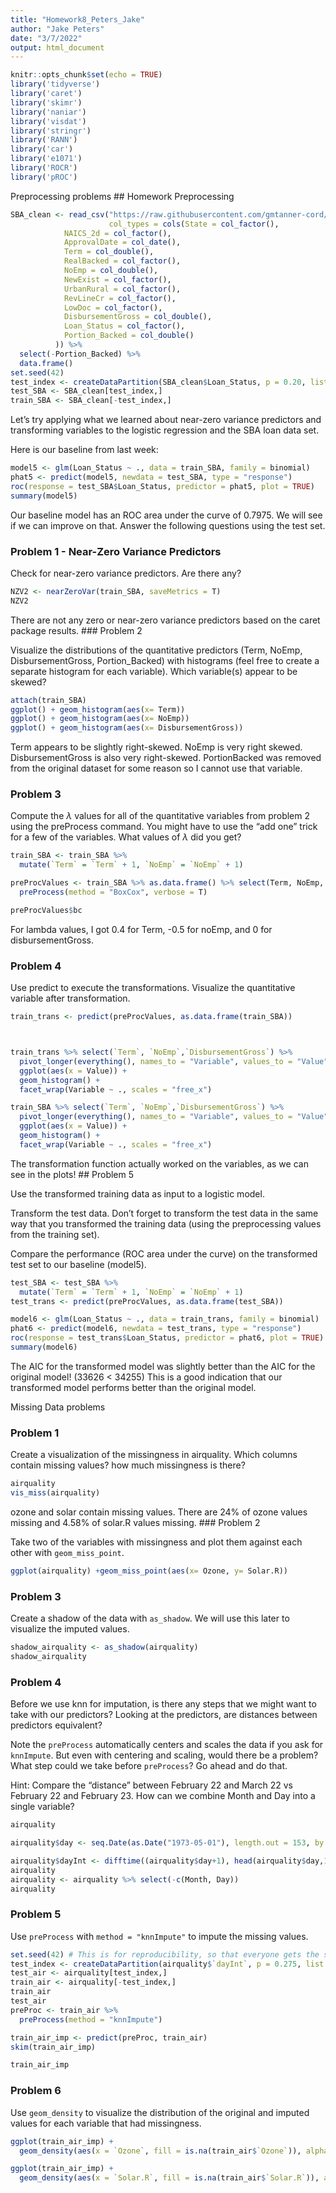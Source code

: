 ---
title: "Homework8_Peters_Jake"
author: "Jake Peters"
date: "3/7/2022"
output: html_document
---
```{r setup, include=FALSE}
knitr::opts_chunk$set(echo = TRUE)
library('tidyverse')
library('caret')
library('skimr')
library('naniar')
library('visdat')
library('stringr')
library('RANN')
library('car')
library('e1071')
library('ROCR')
library('pROC')
```

Preprocessing problems
## Homework Preprocessing

```{r}
SBA_clean <- read_csv("https://raw.githubusercontent.com/gmtanner-cord/DATA318/master/Original%20Data/SBA_clean.csv",
                      col_types = cols(State = col_factor(),
            NAICS_2d = col_factor(),
            ApprovalDate = col_date(),
            Term = col_double(),
            RealBacked = col_factor(),
            NoEmp = col_double(),
            NewExist = col_factor(),
            UrbanRural = col_factor(),
            RevLineCr = col_factor(),
            LowDoc = col_factor(),
            DisbursementGross = col_double(),
            Loan_Status = col_factor(),
            Portion_Backed = col_double()
          )) %>%
  select(-Portion_Backed) %>%
  data.frame()
set.seed(42)
test_index <- createDataPartition(SBA_clean$Loan_Status, p = 0.20, list = FALSE)
test_SBA <- SBA_clean[test_index,]
train_SBA <- SBA_clean[-test_index,]
```

Let's try applying what we learned about near-zero variance predictors and transforming variables to the logistic regression and the SBA loan data set.

Here is our baseline from last week:

```{r}
model5 <- glm(Loan_Status ~ ., data = train_SBA, family = binomial)
phat5 <- predict(model5, newdata = test_SBA, type = "response")
roc(response = test_SBA$Loan_Status, predictor = phat5, plot = TRUE)
summary(model5)
```

Our baseline model has an ROC area under the curve of 0.7975. We will see if we can improve on that. Answer the following questions using the test set.

### Problem 1 - Near-Zero Variance Predictors

Check for near-zero variance predictors. Are there any?

```{r}
NZV2 <- nearZeroVar(train_SBA, saveMetrics = T)
NZV2

```
There are not any zero or near-zero variance predictors based on the caret package results.
### Problem 2

Visualize the distributions of the quantitative predictors (Term, NoEmp, DisbursementGross, Portion_Backed) with histograms (feel free to create a separate histogram for each variable). Which variable(s) appear to be skewed?

```{r}
attach(train_SBA)
ggplot() + geom_histogram(aes(x= Term))
ggplot() + geom_histogram(aes(x= NoEmp))
ggplot() + geom_histogram(aes(x= DisbursementGross))


```
Term appears to be slightly right-skewed.
NoEmp is very right skewed.
DisbursementGross is also very right-skewed.
PortionBacked was removed from the original dataset for some reason so I cannot use that variable.

### Problem 3 

Compute the $\lambda$ values for all of the quantitative variables from problem 2 using the preProcess command. You might have to use the "add one" trick for a few of the variables. What values of $\lambda$ did you get?

```{r}

train_SBA <- train_SBA %>%
  mutate(`Term` = `Term` + 1, `NoEmp` = `NoEmp` + 1)

preProcValues <- train_SBA %>% as.data.frame() %>% select(Term, NoEmp, DisbursementGross) %>% 
  preProcess(method = "BoxCox", verbose = T)

preProcValues$bc
```
For lambda values, I got 0.4 for Term, -0.5 for noEmp, and 0 for disbursementGross. 

### Problem 4

Use predict to execute the transformations. Visualize the quantitative variable after transformation.

```{r}
train_trans <- predict(preProcValues, as.data.frame(train_SBA))



train_trans %>% select(`Term`, `NoEmp`,`DisbursementGross`) %>%
  pivot_longer(everything(), names_to = "Variable", values_to = "Value") %>%
  ggplot(aes(x = Value)) +
  geom_histogram() + 
  facet_wrap(Variable ~ ., scales = "free_x")

train_SBA %>% select(`Term`, `NoEmp`,`DisbursementGross`) %>%
  pivot_longer(everything(), names_to = "Variable", values_to = "Value") %>%
  ggplot(aes(x = Value)) +
  geom_histogram() + 
  facet_wrap(Variable ~ ., scales = "free_x")
```
The transformation function actually worked on the variables, as we can see in the plots!
## Problem 5

Use the transformed training data as input to a logistic model. 

Transform the test data. Don't forget to transform the test data in the same way that you transformed the training data (using the preprocessing values from the training set).

Compare the performance (ROC area under the curve) on the transformed test set to our baseline (model5). 

```{r}

test_SBA <- test_SBA %>%
  mutate(`Term` = `Term` + 1, `NoEmp` = `NoEmp` + 1)
test_trans <- predict(preProcValues, as.data.frame(test_SBA))

model6 <- glm(Loan_Status ~ ., data = train_trans, family = binomial)
phat6 <- predict(model6, newdata = test_trans, type = "response")
roc(response = test_trans$Loan_Status, predictor = phat6, plot = TRUE)
summary(model6)

```
The AIC for the transformed model was slightly better than the AIC for the original model! (33626 < 34255)
This is a good indication that our transformed model performs better than the original model.


Missing Data problems

### Problem 1

Create a visualization of the missingness in airquality. Which columns contain missing values? how much missingness is there?

```{r}
airquality
vis_miss(airquality)


```
ozone and solar contain missing values. There are 24% of ozone values missing and 4.58% of solar.R values missing.
### Problem 2

Take two of the variables with missingness and plot them against each other with `geom_miss_point`.

```{r}
ggplot(airquality) +geom_miss_point(aes(x= Ozone, y= Solar.R))


```

### Problem 3

Create a shadow of the data with `as_shadow`. We will use this later to visualize the imputed values.

```{r}

shadow_airquality <- as_shadow(airquality)
shadow_airquality

```


### Problem 4

Before we use knn for imputation, is there any steps that we might want to take with our predictors? Looking at the predictors, are distances between predictors equivalent? 

Note the `preProcess` automatically centers and scales the data if you ask for `knnImpute`. But even with centering and scaling, would there be a problem? What step could we take before `preProcess`? Go ahead and do that.

Hint: Compare the "distance" between February 22 and March 22 vs February 22 and February 23. How can we combine Month and Day into a single variable?

```{r}

airquality

airquality$day <- seq.Date(as.Date("1973-05-01"), length.out = 153, by = "day")

airquality$dayInt <- difftime((airquality$day+1), head(airquality$day,1), units = "day") %>% extract_numeric()
airquality
airquality <- airquality %>% select(-c(Month, Day))
airquality
```

### Problem 5

Use `preProcess` with `method = "knnImpute"` to impute the missing values.

```{r}
set.seed(42) # This is for reproducibility, so that everyone gets the same answers.
test_index <- createDataPartition(airquality$`dayInt`, p = 0.275, list = FALSE)
test_air <- airquality[test_index,]
train_air <- airquality[-test_index,]
train_air
test_air
preProc <- train_air %>%
  preProcess(method = "knnImpute")

train_air_imp <- predict(preProc, train_air)
skim(train_air_imp)

train_air_imp
```

### Problem 6 

Use `geom_density` to visualize the distribution of the original and imputed values for each variable that had missingness.

```{r}


ggplot(train_air_imp) + 
  geom_density(aes(x = `Ozone`, fill = is.na(train_air$`Ozone`)), alpha = 0.3)

ggplot(train_air_imp) + 
  geom_density(aes(x = `Solar.R`, fill = is.na(train_air$`Solar.R`)), alpha = 0.3)

```